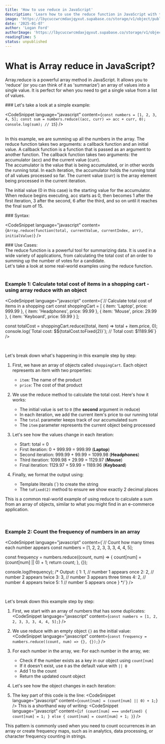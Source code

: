 ```yaml
---
title: 'How to use reduce in JavaScript'
description: 'Learn how to use the reduce function in JavaScript with this step-by-step guide.'
image: 'https://lbycuccwrcmdaxjqyxut.supabase.co/storage/v1/object/public/blog-images/Screenshot%202025-01-07%20at%2023.38.46.png?t=2025-01-07T23%3A38%3A52.593Z'
date: '2025-01-07'
author: 'Logan Ford'
authorImage: 'https://lbycuccwrcmdaxjqyxut.supabase.co/storage/v1/object/public/user-profile-pictures/3a57d7e8-8b80-483b-93d0-70fe1f06b0c0/logo.png?u=1l5im5h5n6e5'
readingTime: 5
status: unpublished
---
```



# What is Array reduce in JavaScript?

Array.reduce is a powerful array method in JavaScript. It allows you to 'reduce' (or you can think of it as 'summarize') an array of values into a single value. It is perfect 
for when you need to get a single value from a list of values. 
<br />

<div className="my-4">
### Let's take a look at a simple example:
</div>

<CodeSnippet language="javascript" content={`const numbers = [1, 2, 3, 4, 5];
const sum = numbers.reduce((acc, curr) => acc + curr, 0);
console.log(sum); // 15`} />

<br />

<div className="my-4">
In this example, we are summing up all the numbers in the array. The reduce function takes two arguments: a callback function and an initial value. A callback function is a function that is passed as an argument to another function. The callback function takes two arguments: the accumulator (acc) and the current value (curr). 
<br />
The accumulator is the value that is being accumulated, or in other words the running total. In each iteration, the accumulator holds the running total of all values processed so far. The current value (curr) is the array element being processed in the current iteration.

<br />

The initial value (0 in this case) is the starting value for the accumulator. When reduce begins executing, acc starts as 0, then becomes 1 after the first iteration, 3 after the second, 6 after the third, and so on until it reaches the final sum of 15.
</div>

<div className="my-4">
### Syntax:
</div>

<CodeSnippet language="javascript" content={`Array.reduce(function(total, currentValue, currentIndex, arr), initialValue)`} />

<div className="my-4">
### Use Cases:
</div>


<div className="my-4">
The reduce function is a powerful tool for summarizing data. It is used in a wide variety of applications, from calculating the total cost of an order to summing up the number of votes for a candidate.
<br />
Let's take a look at some real-world examples using the reduce function.
</div>

<br />

### Example 1: Calculate total cost of items in a shopping cart - using array reduce with an object

<CodeSnippet language="javascript" content={`// Calculate total cost of items in a shopping cart
const shoppingCart = [
  { item: 'Laptop', price: 999.99 },
  { item: 'Headphones', price: 99.99 },
  { item: 'Mouse', price: 29.99 },
  { item: 'Keyboard', price: 59.99 }
];

const totalCost = shoppingCart.reduce((total, item) => total + item.price, 0);
console.log(\`Total cost: $\${totalCost.toFixed(2)}\`); // Total cost: $1189.96`} />

<br />

Let's break down what's happening in this example step by step:

<div className="my-4">

1. First, we have an array of objects called `shoppingCart`. Each object represents an item with two properties:
   - `item`: The name of the product
   - `price`: The cost of that product

2. We use the reduce method to calculate the total cost. Here's how it works:
   - The initial value is set to `0` (the **second** argument in reduce)
   - In each iteration, we add the current item's price to our running total
   - The `total` parameter keeps track of our accumulated sum
   - The `item` parameter represents the current object being processed

3. Let's see how the values change in each iteration:
   - Start: total = 0
   - First iteration: 0 + 999.99 = 999.99 (**Laptop**)
   - Second iteration: 999.99 + 99.99 = 1099.98 (**Headphones**)
   - Third iteration: 1099.98 + 29.99 = 1129.97 (**Mouse**)
   - Final iteration: 1129.97 + 59.99 = 1189.96 (**Keyboard**)

4. Finally, we format the output using:
   - Template literals (`) to create the string
   - The `toFixed(2)` method to ensure we show exactly 2 decimal places

This is a common real-world example of using reduce to calculate a sum from an array of objects, similar to what you might find in an e-commerce application.
</div>

<br />

### Example 2: Count the frequency of numbers in an array

<CodeSnippet language="javascript" content={`// Count how many times each number appears
const numbers = [1, 2, 2, 3, 3, 3, 4, 4, 5];

const frequency = numbers.reduce((count, num) => {
    count[num] = (count[num] || 0) + 1;
    return count;
}, {});

console.log(frequency);
/* Output:
{
  1: 1,  // number 1 appears once
  2: 2,  // number 2 appears twice 
  3: 3,  // number 3 appears three times
  4: 2,  // number 4 appears twice
  5: 1   // number 5 appears once
}
*/`} />

<br />

Let's break down this example step by step:

<div className="my-4">

1. First, we start with an array of numbers that has some duplicates:
<CodeSnippet language="javascript" content={`const numbers = [1, 2, 2, 3, 3, 3, 4, 4, 5];`} />

2. We use reduce with an empty object `{}` as the initial value:
<CodeSnippet language="javascript" content={`const frequency = numbers.reduce((count, num) => {}, {});`} />

3. For each number in the array, we:
 For each number in the array, we:
   - Check if the number exists as a key in our object using `count[num]`
   - If it doesn't exist, use `0` as the default value with `|| 0`
   - Add 1 to the count
   - Return the updated count object

4. Let's see how the object changes in each iteration:


5. The key part of this code is the line:
<CodeSnippet language="javascript" content={`count[num] = (count[num] || 0) + 1;`} />
   This is a shorthand way of writing:
<CodeSnippet language="javascript" content={`if (count[num] === undefined) {
    count[num] = 1;
} else {
    count[num] = count[num] + 1;
}`} />

This pattern is commonly used when you need to count occurrences in an array or create frequency maps, such as in analytics, data processing, or character frequency counting in strings.
</div>









